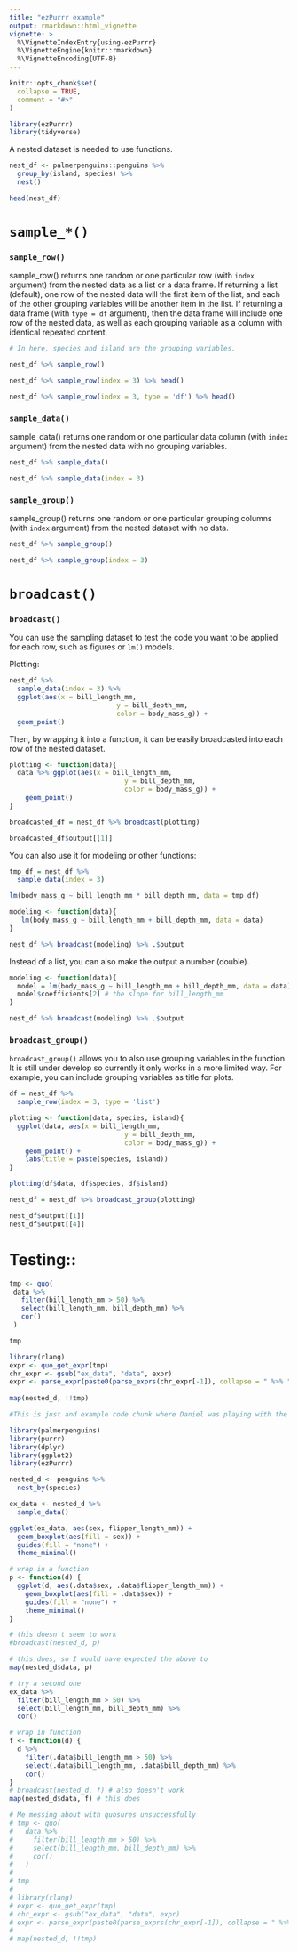 ```yaml
---
title: "ezPurrr example"
output: rmarkdown::html_vignette
vignette: >
  %\VignetteIndexEntry{using-ezPurrr}
  %\VignetteEngine{knitr::rmarkdown}
  %\VignetteEncoding{UTF-8}
---
```


```r
knitr::opts_chunk$set(
  collapse = TRUE,
  comment = "#>"
)
```

```r
library(ezPurrr)
library(tidyverse)
```


A nested dataset is needed to use functions.

```r
nest_df <- palmerpenguins::penguins %>%
  group_by(island, species) %>%
  nest()

head(nest_df)
```

# `sample_*()`


### `sample_row()`

sample_row() returns one random or one particular row (with `index` argument) from the nested data as a list or a data frame. If returning a list (default), one row of the nested data will the first item of the list, and each of the other grouping variables will be another item in the list. If returning a data frame (with `type = df` argument), then the data frame will include one row of the nested data, as well as each grouping variable as a column with identical repeated content.


```r

# In here, species and island are the grouping variables.

nest_df %>% sample_row()

nest_df %>% sample_row(index = 3) %>% head()

nest_df %>% sample_row(index = 3, type = 'df') %>% head()

```

### `sample_data()`

sample_data() returns one random or one particular data column (with `index` argument) from the nested data with no grouping variables.

```r
nest_df %>% sample_data()

nest_df %>% sample_data(index = 3)
```

### `sample_group()`

sample_group() returns one random or one particular grouping columns (with `index` argument) from the nested dataset with no data.

```r
nest_df %>% sample_group()

nest_df %>% sample_group(index = 3)
```

# `broadcast()`

### `broadcast()`

You can use the sampling dataset to test the code you want to be applied for each row, such as figures or `lm()` models.

Plotting:
```r
nest_df %>% 
  sample_data(index = 3) %>% 
  ggplot(aes(x = bill_length_mm,
                           y = bill_depth_mm,
                           color = body_mass_g)) +
  geom_point()
```

Then, by wrapping it into a function, it can be easily broadcasted into each row of the nested dataset. 

```r
plotting <- function(data){
  data %>% ggplot(aes(x = bill_length_mm,
                             y = bill_depth_mm,
                             color = body_mass_g)) +
    geom_point()
}

broadcasted_df = nest_df %>% broadcast(plotting)

broadcasted_df$output[[1]]

```

You can also use it for modeling or other functions:
```r
tmp_df = nest_df %>% 
  sample_data(index = 3)

lm(body_mass_g ~ bill_length_mm * bill_depth_mm, data = tmp_df)

modeling <- function(data){
   lm(body_mass_g ~ bill_length_mm + bill_depth_mm, data = data)
}

nest_df %>% broadcast(modeling) %>% .$output

```

Instead of a list, you can also make the output a number (double).
```r

modeling <- function(data){
  model = lm(body_mass_g ~ bill_length_mm + bill_depth_mm, data = data)
  model$coefficients[2] # the slope for bill_length_mm
}

nest_df %>% broadcast(modeling) %>% .$output

```

### `broadcast_group()`

`broadcast_group()` allows you to also use grouping variables in the function. It is still under develop so currently it only works in a more limited way. For example, you can include grouping variables as title for plots.


```r
df = nest_df %>% 
  sample_row(index = 3, type = 'list')

plotting <- function(data, species, island){
  ggplot(data, aes(x = bill_length_mm,
                             y = bill_depth_mm,
                             color = body_mass_g)) +
    geom_point() +
    labs(title = paste(species, island))
}

plotting(df$data, df$species, df$island)

nest_df = nest_df %>% broadcast_group(plotting)

nest_df$output[[1]]
nest_df$output[[4]]

```

# Testing::

```r
tmp <- quo(
 data %>% 
   filter(bill_length_mm > 50) %>% 
   select(bill_length_mm, bill_depth_mm) %>% 
   cor()
 )

tmp

library(rlang)
expr <- quo_get_expr(tmp)
chr_expr <- gsub("ex_data", "data", expr)
expr <- parse_expr(paste0(parse_exprs(chr_expr[-1]), collapse = " %>% "))
 
map(nested_d, !!tmp)
```


```r
#This is just and example code chunk where Daniel was playing with the package.

library(palmerpenguins)
library(purrr)
library(dplyr)
library(ggplot2)
library(ezPurrr)

nested_d <- penguins %>% 
  nest_by(species) 

ex_data <- nested_d %>% 
  sample_data()

ggplot(ex_data, aes(sex, flipper_length_mm)) +
  geom_boxplot(aes(fill = sex)) +
  guides(fill = "none") +
  theme_minimal()

# wrap in a function
p <- function(d) {
  ggplot(d, aes(.data$sex, .data$flipper_length_mm)) +
    geom_boxplot(aes(fill = .data$sex)) +
    guides(fill = "none") +
    theme_minimal()
}

# this doesn't seem to work
#broadcast(nested_d, p)

# this does, so I would have expected the above to
map(nested_d$data, p)

# try a second one
ex_data %>% 
  filter(bill_length_mm > 50) %>% 
  select(bill_length_mm, bill_depth_mm) %>% 
  cor() 

# wrap in function
f <- function(d) {
  d %>% 
    filter(.data$bill_length_mm > 50) %>% 
    select(.data$bill_length_mm, .data$bill_depth_mm) %>% 
    cor() 
}
# broadcast(nested_d, f) # also doesn't work
map(nested_d$data, f) # this does

# Me messing about with quosures unsuccessfully 
# tmp <- quo(
#   data %>% 
#     filter(bill_length_mm > 50) %>% 
#     select(bill_length_mm, bill_depth_mm) %>% 
#     cor()
#   )
# 
# tmp
# 
# library(rlang)
# expr <- quo_get_expr(tmp)
# chr_expr <- gsub("ex_data", "data", expr)
# expr <- parse_expr(paste0(parse_exprs(chr_expr[-1]), collapse = " %>% "))
# 
# map(nested_d, !!tmp)
```
